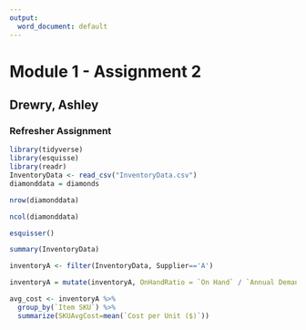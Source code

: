 ---
output:
  word_document: default
---
# Module 1 - Assignment 2
## Drewry, Ashley
### Refresher Assignment    
  
  
```{r include=FALSE}
library(tidyverse)
library(esquisse)
library(readr)
InventoryData <- read_csv("InventoryData.csv")
diamonddata = diamonds


```

```{r}
nrow(diamonddata)
```
```{r}
ncol(diamonddata)
```
```{r}
esquisser()
```
```{r}
summary(InventoryData)
```
```{r}
inventoryA <- filter(InventoryData, Supplier=='A')
```

```{r}
inventoryA = mutate(inventoryA, OnHandRatio = `On Hand` / `Annual Demand`)
```

```{r}
avg_cost <- inventoryA %>% 
  group_by(`Item SKU`) %>% 
  summarize(SKUAvgCost=mean(`Cost per Unit ($)`))
```

